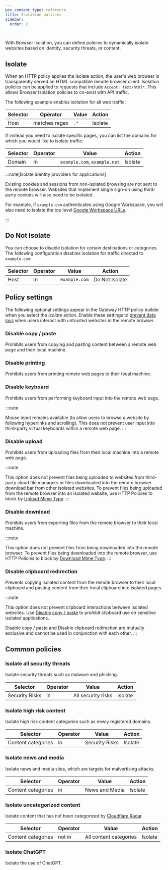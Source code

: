 ```yaml
---
pcx_content_type: reference
title: Isolation policies
sidebar:
  order: 2

---
```



With Browser Isolation, you can define policies to dynamically isolate websites based on identity, security threats, or content.

## Isolate

When an HTTP policy applies the Isolate action, the user's web browser is transparently served an HTML compatible remote browser client. Isolation policies can be applied to requests that include `Accept: text/html*`. This allows Browser Isolation policies to co-exist with API traffic.

The following example enables isolation for all web traffic:

| Selector | Operator      | Value | Action  |
| -------- | ------------- | ----- | ------- |
| Host     | matches regex | `.*`  | Isolate |

If instead you need to isolate specific pages, you can list the domains for which you would like to isolate traffic:

| Selector | Operator | Value                        | Action  |
| -------- | -------- | ---------------------------- | ------- |
| Domain   | In       | `example.com`, `example.net` | Isolate |

:::note[Isolate identity providers for applications]


Existing cookies and sessions from non-isolated browsing are not sent to the remote browser. Websites that implement single sign-on using third-party cookies will also need to be isolated.

For example, if `example.com` authenticates using Google Workspace, you will also need to isolate the top level [Google Workspace URLs](https://support.google.com/a/answer/9012184).


:::

## Do Not Isolate

You can choose to disable isolation for certain destinations or categories. The following configuration disables isolation for traffic directed to `example.com`:

| Selector | Operator | Value         | Action         |
| -------- | -------- | ------------- | -------------- |
| Host     | In       | `example.com` | Do Not Isolate |

## Policy settings

The following optional settings appear in the Gateway HTTP policy builder when you select the *Isolate* action. Enable these settings to [prevent data loss](https://blog.cloudflare.com/data-protection-browser/) when users interact with untrusted websites in the remote browser.

### Disable copy / paste

Prohibits users from copying and pasting content between a remote web page and their local machine.

### Disable printing

Prohibits users from printing remote web pages to their local machine.

### Disable keyboard

Prohibits users from performing keyboard input into the remote web page.

:::note

Mouse input remains available (to allow users to browse a website by following hyperlinks and scrolling). This does not prevent user input into third-party virtual keyboards within a remote web page. 
:::

### Disable upload

Prohibits users from uploading files from their local machine into a remote web page.

:::note

This option does not prevent files being uploaded to websites from third-party cloud file managers or files downloaded into the remote browser download bar from other isolated websites. To prevent files being uploaded from the remote browser into an isolated website, use HTTP Policies to block by [Upload Mime Type](/cloudflare-one/policies/gateway/http-policies/#download-and-upload-mime-type). 
:::

### Disable download

Prohibits users from exporting files from the remote browser to their local machine.

:::note

This option does not prevent files from being downloaded into the remote browser. To prevent files being downloaded into the remote browser, use HTTP Policies to block by [Download Mime Type](/cloudflare-one/policies/gateway/http-policies/#download-and-upload-mime-type). 
:::

### Disable clipboard redirection

Prevents copying isolated content from the remote browser to their local clipboard and pasting content from their local clipboard into isolated pages.

:::note

This option does not prevent clipboard interactions between isolated websites. Use [Disable copy / paste](/cloudflare-one/policies/browser-isolation/isolation-policies/#disable-copy--paste) to prohibit clipboard use on sensitive isolated applications.

Disable copy / paste and Disable clipboard redirection are mutually exclusive and cannot be used in conjunction with each other. 
:::

## Common policies

### Isolate all security threats

Isolate security threats such as malware and phishing.

| Selector       | Operator | Value              | Action  |
| -------------- | -------- | ------------------ | ------- |
| Security Risks | in       | All security risks | Isolate |

### Isolate high risk content

Isolate high risk content categories such as newly registered domains.

| Selector           | Operator | Value          | Action  |
| ------------------ | -------- | -------------- | ------- |
| Content categories | in       | Security Risks | Isolate |

### Isolate news and media

Isolate news and media sites, which are targets for malvertising attacks.

| Selector           | Operator | Value          | Action  |
| ------------------ | -------- | -------------- | ------- |
| Content categories | in       | News and Media | Isolate |

### Isolate uncategorized content

Isolate content that has not been categorized by [Cloudflare Radar](/radar/).

| Selector           | Operator | Value                  | Action  |
| ------------------ | -------- | ---------------------- | ------- |
| Content categories | not in   | All content categories | Isolate |

### Isolate ChatGPT

Isolate the use of ChatGPT.

<Render file="gateway/policies/isolate-chatgpt" />
